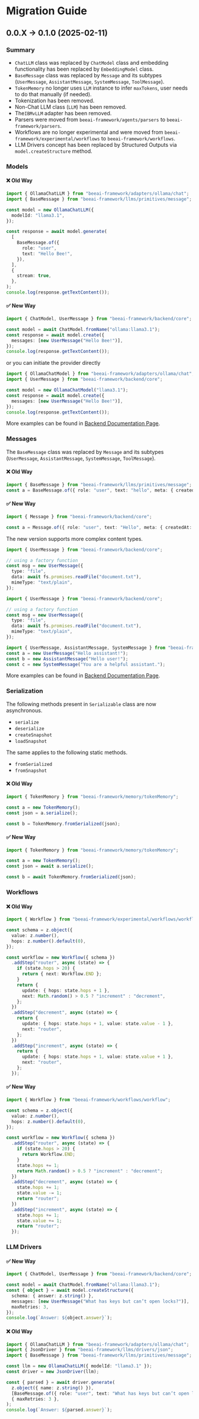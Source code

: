# Migration Guide

## 0.0.X -> 0.1.0 (2025-02-11)

### Summary

- `ChatLLM` class was replaced by `ChatModel` class and embedding functionality has been replaced by `EmbeddingModel` class.
- `BaseMessage` class was replaced by `Message` and its subtypes (`UserMessage`, `AssistantMessage`, `SystemMessage`, `ToolMessage`).
- `TokenMemory` no longer uses `LLM` instance to infer `maxTokens`, user needs to do that manually (if needed).
- Tokenization has been removed.
- Non-Chat LLM class (`LLM`) has been removed.
- The`IBMvLLM` adapter has been removed.
- Parsers were moved from `beeai-framework/agents/parsers` to `beeai-framework/parsers`.
- Workflows are no longer experimental and were moved from `beeai-framework/experimental/workflows` to `beeai-framework/workflows`.
- LLM Drivers concept has been replaced by Structured Outputs via `model.createStructure` method.

### Models

#### ❌ Old Way

```ts
import { OllamaChatLLM } from "beeai-framework/adapters/ollama/chat";
import { BaseMessage } from "beeai-framework/llms/primitives/message";

const model = new OllamaChatLLM({
  modelId: "llama3.1",
});

const response = await model.generate(
  [
    BaseMessage.of({
      role: "user",
      text: "Hello Bee!",
    }),
  ],
  {
    stream: true,
  },
);
console.log(response.getTextContent());
```

#### ✅ New Way

```ts
import { ChatModel, UserMessage } from "beeai-framework/backend/core";

const model = await ChatModel.fromName("ollama:llama3.1");
const response = await model.create({
  messages: [new UserMessage("Hello Bee!")],
});
console.log(response.getTextContent());
```

or you can initiate the provider directly

```ts
import { OllamaChatModel } from "beeai-framework/adapters/ollama/chat";
import { UserMessage } from "beeai-framework/backend/core";

const model = new OllamaChatModel("llama3.1");
const response = await model.create({
  messages: [new UserMessage("Hello Bee!")],
});
console.log(response.getTextContent());
```

More examples can be found in [Backend Documentation Page](/typescript/modules/backend.mdx).

### Messages

The `BaseMessage` class was replaced by `Message` and its subtypes (`UserMessage`, `AssistantMessage`, `SystemMessage`, `ToolMessage`).

#### ❌ Old Way

```ts
import { BaseMessage } from "beeai-framework/llms/primitives/message";
const a = BaseMessage.of({ role: "user", text: "hello", meta: { createdAt: new Date() } });
```

#### ✅ New Way

```ts
import { Message } from "beeai-framework/backend/core";

const a = Message.of({ role: "user", text: "Hello", meta: { createdAt: new Date() } });
```

The new version supports more complex content types.

```ts
import { UserMessage } from "beeai-framework/backend/core";

// using a factory function
const msg = new UserMessage({
  type: "file",
  data: await fs.promises.readFile("document.txt"),
  mimeType: "text/plain",
});
```

```ts
import { UserMessage } from "beeai-framework/backend/core";

// using a factory function
const msg = new UserMessage({
  type: "file",
  data: await fs.promises.readFile("document.txt"),
  mimeType: "text/plain",
});
```

```ts
import { UserMessage, AssistantMessage, SystemMessage } from "beeai-framework/backend/core";
const a = new UserMessage("Hello assistant!");
const b = new AssistantMessage("Hello user!");
const c = new SystemMessage("You are a helpful assistant.");
```

More examples can be found in [Backend Documentation Page](/typescript/modules/backend.mdx).

### Serialization

The following methods present in `Serializable` class are now asynchronous.

- `serialize`
- `deserialize`
- `createSnapshot`
- `loadSnapshot`

The same applies to the following static methods.

- `fromSerialized`
- `fromSnapshot`

#### ❌ Old Way

```ts
import { TokenMemory } from "beeai-framework/memory/tokenMemory";

const a = new TokenMemory();
const json = a.serialize();

const b = TokenMemory.fromSerialized(json);
```

#### ✅ New Way

```ts
import { TokenMemory } from "beeai-framework/memory/tokenMemory";

const a = new TokenMemory();
const json = await a.serialize();

const b = await TokenMemory.fromSerialized(json);
```

### Workflows

#### ❌ Old Way

```ts
import { Workflow } from "beeai-framework/experimental/workflows/workflow";

const schema = z.object({
  value: z.number(),
  hops: z.number().default(0),
});

const workflow = new Workflow({ schema })
  .addStep("router", async (state) => {
    if (state.hops > 20) {
      return { next: Workflow.END };
    }
    return {
      update: { hops: state.hops + 1 },
      next: Math.random() > 0.5 ? "increment" : "decrement",
    };
  })
  .addStep("decrement", async (state) => {
    return {
      update: { hops: state.hops + 1, value: state.value - 1 },
      next: "router",
    };
  })
  .addStep("increment", async (state) => {
    return {
      update: { hops: state.hops + 1, value: state.value + 1 },
      next: "router",
    };
  });
```

#### ✅ New Way

```ts
import { Workflow } from "beeai-framework/workflows/workflow";

const schema = z.object({
  value: z.number(),
  hops: z.number().default(0),
});

const workflow = new Workflow({ schema })
  .addStep("router", async (state) => {
    if (state.hops > 20) {
      return Workflow.END;
    }
    state.hops += 1;
    return Math.random() > 0.5 ? "increment" : "decrement";
  })
  .addStep("decrement", async (state) => {
    state.hops += 1;
    state.value -= 1;
    return "router";
  })
  .addStep("increment", async (state) => {
    state.hops += 1;
    state.value += 1;
    return "router";
  });
```

### LLM Drivers

#### ✅ New Way

```ts
import { ChatModel, UserMessage } from "beeai-framework/backend/core";

const model = await ChatModel.fromName("ollama:llama3.1");
const { object } = await model.createStructure({
  schema: { answer: z.string() },
  messages: [new UserMessage("What has keys but can’t open locks?")],
  maxRetries: 3,
});
console.log(`Answer: ${object.answer}`);
```

#### ❌ Old Way

```ts
import { OllamaChatLLM } from "beeai-framework/adapters/ollama/chat";
import { JsonDriver } from "beeai-framework/llms/drivers/json";
import { BaseMessage } from "beeai-framework/llms/primitives/message";

const llm = new OllamaChatLLM({ modelId: "llama3.1" });
const driver = new JsonDriver(llm);

const { parsed } = await driver.generate(
  z.object({ name: z.string() }),
  [BaseMessage.of({ role: "user", text: "What has keys but can’t open locks?" })],
  { maxRetries: 3 },
);
console.log(`Answer: ${parsed.answer}`);
```
